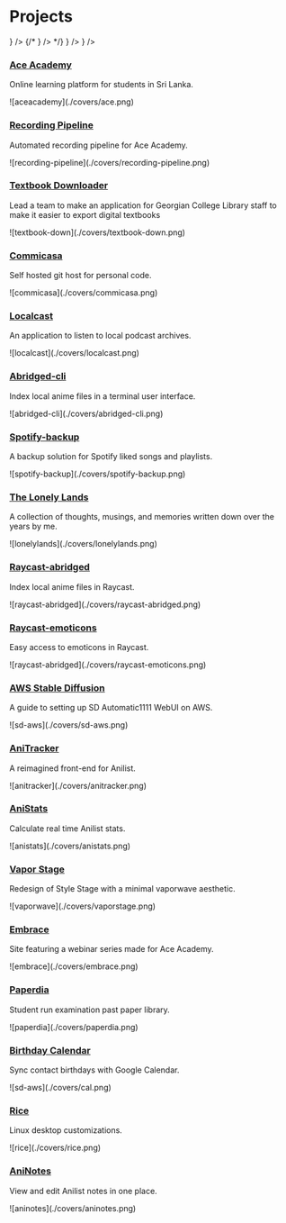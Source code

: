 
# Projects

<Cards>
  <Card
    title="Web"
    href="/projects/web"
    icon={
      <svg
        xmlns="http://www.w3.org/2000/svg"
        version="1.1"
        viewBox="-5.0 -10.0 110.0 135.0"
        fill="currentColor"
      >
        <path d="m79.859 79.781c7.625-7.6406 12.328-18.172 12.328-29.781s-4.7969-22.312-12.531-29.969h-0.015625c-7.625-7.5312-18.094-12.203-29.641-12.203s-22.016 4.6719-29.641 12.203l-0.015625 0.015625c-7.7344 7.6562-12.531 18.25-12.531 29.969s4.7969 22.312 12.531 29.969c7.625 7.5469 18.094 12.203 29.641 12.203s22.094-4.7031 29.719-12.281c0.046875-0.046875 0.09375-0.078125 0.125-0.125zm-9.125-6.25c2.5312-6.3281 4.0625-13.859 4.2344-21.969h14.047c-0.39062 9.75-4.3594 18.594-10.641 25.234-2.3594-1.2656-4.9062-2.3594-7.6406-3.2656zm-49.109 3.2656c-6.2812-6.6406-10.266-15.484-10.641-25.234h14.047c0.17188 8.1094 1.7031 15.656 4.2344 21.969-2.7188 0.90625-5.2812 2-7.6406 3.2656zm0-53.594c2.3594 1.2656 4.9062 2.3594 7.6406 3.2656-2.5312 6.3281-4.0625 13.859-4.2344 21.969h-14.047c0.39062-9.75 4.3594-18.594 10.641-25.234zm56.75 0c6.2812 6.6406 10.266 15.484 10.641 25.234h-14.047c-0.17188-8.1094-1.7031-15.656-4.2344-21.969 2.7188-0.90625 5.2812-2 7.6406-3.2656zm-6.5156 25.234h-20.297v-18.797c5.7031-0.125 11.203-0.90625 16.25-2.2969 2.4062 6 3.875 13.25 4.0469 21.078zm-20.297-21.922v-15.469c5.9688 0.75 11.281 5.7969 14.969 13.422-4.6562 1.2344-9.7188 1.9375-14.969 2.0469zm-3.125-15.469v15.469c-5.25-0.10938-10.312-0.8125-14.969-2.0469 3.6875-7.6094 9-12.656 14.969-13.422zm0 18.594v18.797h-20.297c0.17188-7.8438 1.6406-15.094 4.0469-21.078 5.0469 1.3906 10.547 2.1719 16.25 2.2969zm-20.297 21.922h20.297v18.797c-5.7031 0.125-11.203 0.90625-16.25 2.2969-2.4062-6-3.875-13.25-4.0469-21.078zm20.297 21.922v15.469c-5.9688-0.75-11.281-5.7969-14.969-13.422 4.6562-1.2344 9.7188-1.9375 14.969-2.0469zm3.125 15.469v-15.469c5.25 0.10938 10.312 0.8125 14.969 2.0469-3.6875 7.6094-9 12.656-14.969 13.422zm0-18.594v-18.797h20.297c-0.17188 7.8438-1.6406 15.094-4.0469 21.078-5.0469-1.3906-10.547-2.1719-16.25-2.2969zm24.469-49.453c-2.0312 1.0312-4.2188 1.9375-6.5469 2.7031-2.125-4.4531-4.7656-8.1719-7.7812-10.875 5.375 1.6875 10.234 4.5156 14.328 8.1719zm-45.516 2.6875c-2.3281-0.76562-4.5156-1.6562-6.5469-2.7031 4.0938-3.6719 8.9688-6.4844 14.328-8.1719-3.0156 2.7031-5.6562 6.4219-7.7812 10.875zm-6.5469 55.5c2.0312-1.0312 4.2188-1.9375 6.5469-2.7031 2.125 4.4531 4.7656 8.1719 7.7812 10.875-5.375-1.6875-10.234-4.5156-14.328-8.1719zm45.516-2.6875c2.3281 0.76562 4.5156 1.6562 6.5469 2.7031-4.0938 3.6719-8.9688 6.4844-14.328 8.1719 3.0156-2.7031 5.6562-6.4219 7.7812-10.875z" />
      </svg>
    }
  />
  {/* <Card
    title="CLI"
    href="/projects/cli"
    icon={
      <svg
        viewBox="0 0 256 256"
        xmlns="http://www.w3.org/2000/svg"
        stroke="currentColor"
      >
        <polyline
          fill="none"
          points="80 96 120 128 80 160"
          stroke-linecap="round"
          stroke-linejoin="round"
          stroke-width="16"
        />
        <line
          stroke-linecap="round"
          stroke-linejoin="round"
          stroke-width="16"
          x1="136"
          x2="176"
          y1="160"
          y2="160"
        />
        <rect
          fill="none"
          height="160"
          rx="8.5"
          stroke-linecap="round"
          stroke-linejoin="round"
          stroke-width="16.97"
          width="192"
          x="32"
          y="48"
        />
      </svg>
    }
  /> */}
  <Card
    title="Apps"
    href="/projects/apps"
    icon={
      <svg
        xmlns="http://www.w3.org/2000/svg"
        viewBox="0 0 24 30"
        x="0px"
        y="0px"
        fill="currentColor"
      >
        <path d="M11.32,4.5c0-1.516-1.233-2.75-2.75-2.75H4.5c-1.517,0-2.75,1.234-2.75,2.75v4.07c0,1.516,1.233,2.75,2.75,2.75h4.07c1.517,0,2.75-1.234,2.75-2.75V4.5Zm-1.5,4.07c0,.689-.561,1.25-1.25,1.25H4.5c-.689,0-1.25-.561-1.25-1.25V4.5c0-.689,.561-1.25,1.25-1.25h4.07c.689,0,1.25,.561,1.25,1.25v4.07Z" />
        <path d="M8.57,12.68H4.5c-1.517,0-2.75,1.234-2.75,2.75v4.07c0,1.516,1.233,2.75,2.75,2.75h4.07c1.517,0,2.75-1.234,2.75-2.75v-4.07c0-1.516-1.233-2.75-2.75-2.75Zm1.25,6.82c0,.689-.561,1.25-1.25,1.25H4.5c-.689,0-1.25-.561-1.25-1.25v-4.07c0-.689,.561-1.25,1.25-1.25h4.07c.689,0,1.25,.561,1.25,1.25v4.07Z" />
        <path d="M22.25,4.5c0-1.516-1.233-2.75-2.75-2.75h-4.07c-1.517,0-2.75,1.234-2.75,2.75v4.07c0,1.516,1.233,2.75,2.75,2.75h4.07c1.517,0,2.75-1.234,2.75-2.75V4.5Zm-1.5,4.07c0,.689-.561,1.25-1.25,1.25h-4.07c-.689,0-1.25-.561-1.25-1.25V4.5c0-.689,.561-1.25,1.25-1.25h4.07c.689,0,1.25,.561,1.25,1.25v4.07Z" />
        <path d="M17.465,12.68c-2.639,0-4.785,2.146-4.785,4.785s2.146,4.785,4.785,4.785,4.785-2.146,4.785-4.785-2.146-4.785-4.785-4.785Zm0,8.07c-1.812,0-3.285-1.474-3.285-3.285s1.474-3.285,3.285-3.285,3.285,1.474,3.285,3.285-1.474,3.285-3.285,3.285Z" />
      </svg>
    }
  />
  <Card
    title="Services"
    href="/projects/services"
    icon={
      <svg
        xmlns="http://www.w3.org/2000/svg"
        viewBox="0 0 48 60"
        version="1.1"
        fillRule="evenodd"
        clipRule="evenodd"
        strokeLinejoin="round"
        strokeMiterlimit="2"
        fill="currentColor"
      >
        <g transform="matrix(2.00001,0,0,2.00001,-1220,-120)">
          <path d="M621.5,79.5L621.5,81.085C621.074,81.236 620.736,81.574 620.585,82L618.5,82C618.224,82 618,82.224 618,82.5C618,82.776 618.224,83 618.5,83L620.585,83C620.792,83.582 621.347,84 622,84C622.653,84 623.208,83.582 623.415,83L625.5,83C625.776,83 626,82.776 626,82.5C626,82.224 625.776,82 625.5,82L623.415,82C623.264,81.574 622.926,81.236 622.5,81.085L622.5,79.5L626,79.5C626.276,79.5 626.5,79.276 626.5,79L626.5,73C626.5,72.724 626.276,72.5 626,72.5L618,72.5C617.724,72.5 617.5,72.724 617.5,73L617.5,79C617.5,79.276 617.724,79.5 618,79.5L621.5,79.5ZM622,82C622.276,82 622.5,82.224 622.5,82.5C622.5,82.776 622.276,83 622,83C621.724,83 621.5,82.776 621.5,82.5C621.5,82.224 621.724,82 622,82ZM625.5,76.5L625.5,78.5L618.5,78.5L618.5,76.5L625.5,76.5ZM621,78L623,78C623.276,78 623.5,77.776 623.5,77.5C623.5,77.224 623.276,77 623,77L621,77C620.724,77 620.5,77.224 620.5,77.5C620.5,77.776 620.724,78 621,78ZM615.5,75.5C613.023,75.5 611,73.603 611,71.25C611,68.897 613.023,67 615.5,67C615.776,67 616,66.776 616,66.5C616,63.453 618.699,61 622,61C625.301,61 628,63.453 628,66.5C628,66.776 628.224,67 628.5,67C630.977,67 633,68.897 633,71.25C633,73.603 630.977,75.5 628.5,75.5C628.224,75.5 628,75.724 628,76C628,76.276 628.224,76.5 628.5,76.5C631.542,76.5 634,74.14 634,71.25C634,68.514 631.797,66.253 628.981,66.02C628.716,62.666 625.699,60 622,60C618.301,60 615.284,62.666 615.019,66.02C612.203,66.253 610,68.514 610,71.25C610,74.14 612.458,76.5 615.5,76.5C615.776,76.5 616,76.276 616,76C616,75.724 615.776,75.5 615.5,75.5ZM618.5,75.5L618.5,73.5L625.5,73.5L625.5,75.5L618.5,75.5ZM621,75L623,75C623.276,75 623.5,74.776 623.5,74.5C623.5,74.224 623.276,74 623,74L621,74C620.724,74 620.5,74.224 620.5,74.5C620.5,74.776 620.724,75 621,75Z" />
        </g>
      </svg>
    }
  />
</Cards>

### [Ace Academy](https://aceacademy.lk)
<p>Online learning platform for students in Sri Lanka.</p>
<div className="img-container">![aceacademy](./covers/ace.png)</div>

### [Recording Pipeline](https://github.com/blekmus/ace-recording-pipeline)
<p>Automated recording pipeline for Ace Academy.</p>
<div className="img-container">![recording-pipeline](./covers/recording-pipeline.png)</div>

### [Textbook Downloader](https://github.com/blekmus/textbook-downloader)
<p>Lead a team to make an application for Georgian College Library staff to make it easier to export digital textbooks</p>
<div className="img-container">![textbook-down](./covers/textbook-down.png)</div>

### [Commicasa](https://git.dinil.dev/)
<p>Self hosted git host for personal code.</p>
<div className="img-container">![commicasa](./covers/commicasa.png)</div>

### [Localcast](https://github.com/blekmus/localcast)
<p>An application to listen to local podcast archives.</p>
<div className="img-container">![localcast](./covers/localcast.png)</div>

### [Abridged-cli](https://github.com/blekmus/abridged-cli)
<p>Index local anime files in a terminal user interface.</p>
<div className="img-container">![abridged-cli](./covers/abridged-cli.png)</div>

### [Spotify-backup](https://github.com/blekmus/spotify-backup)
<p>A backup solution for Spotify liked songs and playlists.</p>
<div className="img-container">![spotify-backup](./covers/spotify-backup.png)</div>

### [The Lonely Lands](https://github.com/blekmus/next-thelonelylands)
<p> A collection of thoughts, musings, and memories written down over the years by me.</p>
<div className="img-container">![lonelylands](./covers/lonelylands.png)</div>

### [Raycast-abridged](https://github.com/blekmus/raycast-abridged)
<p>Index local anime files in Raycast.</p>
<div className="img-container">![raycast-abridged](./covers/raycast-abridged.png)</div>

### [Raycast-emoticons](https://github.com/blekmus/raycast-emoticons)
<p>Easy access to emoticons in Raycast.</p>
<div className="img-container">![raycast-abridged](./covers/raycast-emoticons.png)</div>

### [AWS Stable Diffusion](https://github.com/blekmus/aws-stable-diffusion)
<p>A guide to setting up SD Automatic1111 WebUI on AWS.</p>
<div className="img-container">![sd-aws](./covers/sd-aws.png)</div>

### [AniTracker](https://github.com/blekmus/anime-tracker-react)
<p>A reimagined front-end for Anilist.</p>
<div className="img-container">![anitracker](./covers/anitracker.png)</div>

### [AniStats](https://github.com/blekmus/next-anistats)
<p>Calculate real time Anilist stats.</p>
<div className="img-container">![anistats](./covers/anistats.png)</div>

### [Vapor Stage](https://github.com/blekmus/vaporstage)
<p>Redesign of Style Stage with a minimal vaporwave aesthetic.</p>
<div className="img-container">![vaporwave](./covers/vaporstage.png)</div>

### [Embrace](https://embrace.aceacademy.lk)
<p>Site featuring a webinar series made for Ace Academy.</p>
<div className="img-container">![embrace](./covers/embrace.png)</div>

### [Paperdia](https://aceacademy.lk/papers)
<p>Student run examination past paper library.</p>
<div className="img-container">![paperdia](./covers/paperdia.png)</div>

### [Birthday Calendar](https://github.com/blekmus/birthday-calendar)
<p>Sync contact birthdays with Google Calendar.</p>
<div className="img-container">![sd-aws](./covers/cal.png)</div>

### [Rice](https://github.com/blekmus/rice)
<p>Linux desktop customizations.</p>
<div className="img-container">![rice](./covers/rice.png)</div>

### [AniNotes](https://github.com/blekmus/slim-aninotes)
<p>View and edit Anilist notes in one place.</p>
<div className="img-container">![aninotes](./covers/aninotes.png)</div>
